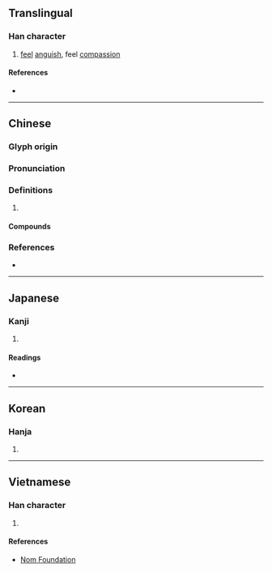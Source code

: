 {{also|恻}}
{{character info/new}}
==Translingual==

===Han character===
{{Han char|rn=61|rad=心|as=09|sn=12|four=92000|canj=PBCN|ids=⿰忄則}}

# [[feel]] [[anguish]], feel [[compassion]]

====References====
* {{Han ref|kx=0393.050|dkj=10869|dj=0729.030|hdz=42327.120|uh=60FB|ud=24827|bh=B46C|bd=46188}}

----

==Chinese==
{{zh-forms|s=恻}}

===Glyph origin===
{{Han etym}}

===Pronunciation===
{{zh-pron
|m=cè
|c=cak1,caak1
|mn=qz:chhiak/tw,xm,zz:chhek
|mc=y
|oc=y
|cat=
}}

===Definitions===
{{zh-hanzi}}

# {{rfdef|zh}}

====Compounds====
{{zh-der|愴惻|惻怛之心|惻然|惻怛|惻隱之心|惻隱|惻愴|惻惻|悽惻|悱惻|慘惻|憯惻|憫惻|隱惻|纏綿悱惻}}

===References===
* {{R:yue:mfccd}}

----

==Japanese==

===Kanji===
{{ja-kanji|grade=|rs=心09}}

# {{defn|lang=ja|sort=心09}}

====Readings====
* {{ja-readings|on=[[そく]] (soku), [[しょく]] (shoku)|kun=[[いたむ]] (itamu)}}

----

==Korean==

===Hanja===
{{ko-hanja|hangeul=측|eumhun=|rv=cheuk|mr=ch'ŭk|y=chuk}}

# {{defn|lang=ko|sort=心09}}

----

==Vietnamese==

===Han character===
{{vi-readings|rs=心09|hanviet=trắc}}

# {{defn|lang=vi|sort=心09}}

====References====
* [http://nomfoundation.org/common/nom_details.php?codepoint=60fb Nom Foundation]